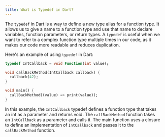 ```yaml
---
title: What is Typedef in Dart?
---
```


The `typedef` in Dart is a way to define a new type alias for a function type. It allows us to give a name to a function type and use that name to declare variables, function parameters, or return types. A `typedef` is useful when we want to refer to a complex function type multiple times in our code, as it makes our code more readable and reduces duplication.

Here's an example of using `typedef` in Dart:

```dart
typedef IntCallback = void Function(int value);

void callBackMethod(IntCallback callback) {
  callback(42);
}

void main() {
  callBackMethod((value) => print(value));
}
```

In this example, the `IntCallback` typedef defines a function type that takes an int as a parameter and returns void. The `callBackMethod` function takes an `IntCallback` as a parameter and calls it. The main function uses a closure to define an implementation of `IntCallback` and passes it to the `callBackMethod` function.
